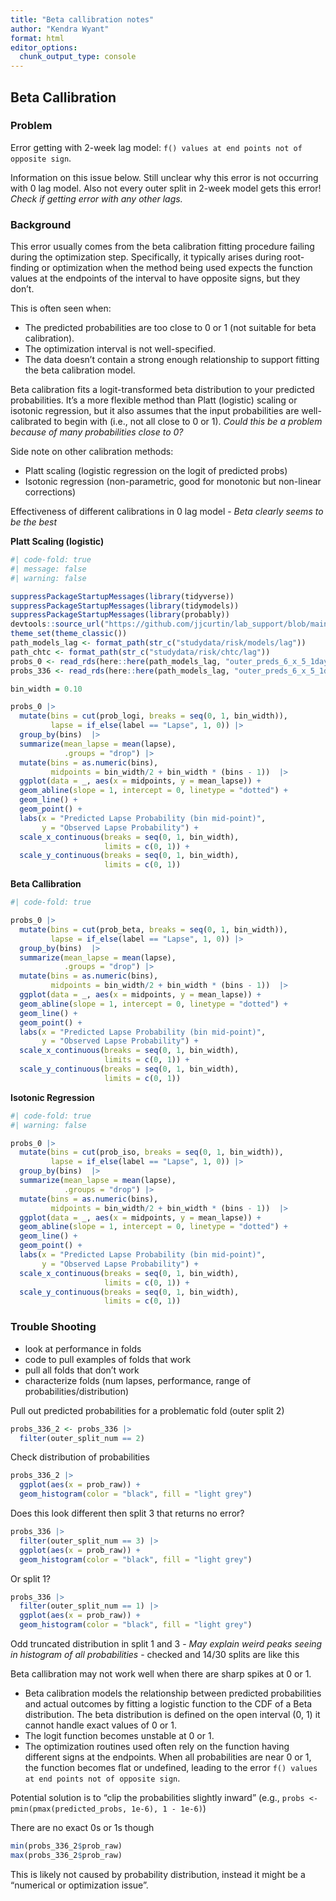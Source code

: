 ```yaml
---
title: "Beta callibration notes"
author: "Kendra Wyant"
format: html
editor_options: 
  chunk_output_type: console
---
```


## Beta Callibration

### Problem

Error getting with 2-week lag model: `f() values at end points not of opposite sign`.  


Information on this issue below. Still unclear why this error is not occurring with 0 lag model. Also not every outer split in 2-week model gets this error! *Check if getting error with any other lags.*


### Background

This error usually comes from the beta calibration fitting procedure failing during the optimization step. Specifically, it typically arises during root-finding or optimization when the method being used expects the function values at the endpoints of the interval to have opposite signs, but they don't.

This is often seen when:

- The predicted probabilities are too close to 0 or 1 (not suitable for beta calibration).
- The optimization interval is not well-specified.
- The data doesn't contain a strong enough relationship to support fitting the beta calibration model.

Beta calibration fits a logit-transformed beta distribution to your predicted probabilities. It's a more flexible method than Platt (logistic) scaling or isotonic regression, but it also assumes that the input probabilities are well-calibrated to begin with (i.e., not all close to 0 or 1). *Could this be a problem because of many probabilities close to 0?*

Side note on other calibration methods:  

- Platt scaling (logistic regression on the logit of predicted probs)
- Isotonic regression (non-parametric, good for monotonic but non-linear corrections)

Effectiveness of different calibrations in 0 lag model - *Beta clearly seems to be the best*  

**Platt Scaling (logistic)**
```r
#| code-fold: true
#| message: false
#| warning: false

suppressPackageStartupMessages(library(tidyverse))
suppressPackageStartupMessages(library(tidymodels))
suppressPackageStartupMessages(library(probably))
devtools::source_url("https://github.com/jjcurtin/lab_support/blob/main/format_path.R?raw=true")
theme_set(theme_classic()) 
path_models_lag <- format_path(str_c("studydata/risk/models/lag"))
path_chtc <- format_path(str_c("studydata/risk/chtc/lag"))
probs_0 <- read_rds(here::here(path_models_lag, "outer_preds_6_x_5_1day_0_v3_nested_strat_lh.rds"))
probs_336 <- read_rds(here::here(path_models_lag, "outer_preds_6_x_5_1day_336_v3_nested_strat_lh.rds"))

bin_width = 0.10

probs_0 |> 
  mutate(bins = cut(prob_logi, breaks = seq(0, 1, bin_width)), 
         lapse = if_else(label == "Lapse", 1, 0)) |> 
  group_by(bins)  |> 
  summarize(mean_lapse = mean(lapse),
            .groups = "drop") |>
  mutate(bins = as.numeric(bins),
         midpoints = bin_width/2 + bin_width * (bins - 1))  |> 
  ggplot(data = _, aes(x = midpoints, y = mean_lapse)) +
  geom_abline(slope = 1, intercept = 0, linetype = "dotted") +
  geom_line() +
  geom_point() +
  labs(x = "Predicted Lapse Probability (bin mid-point)",
       y = "Observed Lapse Probability") +
  scale_x_continuous(breaks = seq(0, 1, bin_width),
                     limits = c(0, 1)) +
  scale_y_continuous(breaks = seq(0, 1, bin_width),
                     limits = c(0, 1)) 
```

**Beta Callibration**
```r
#| code-fold: true

probs_0 |> 
  mutate(bins = cut(prob_beta, breaks = seq(0, 1, bin_width)), 
         lapse = if_else(label == "Lapse", 1, 0)) |> 
  group_by(bins)  |> 
  summarize(mean_lapse = mean(lapse),
            .groups = "drop") |>
  mutate(bins = as.numeric(bins),
         midpoints = bin_width/2 + bin_width * (bins - 1))  |> 
  ggplot(data = _, aes(x = midpoints, y = mean_lapse)) +
  geom_abline(slope = 1, intercept = 0, linetype = "dotted") +
  geom_line() +
  geom_point() +
  labs(x = "Predicted Lapse Probability (bin mid-point)",
       y = "Observed Lapse Probability") +
  scale_x_continuous(breaks = seq(0, 1, bin_width),
                     limits = c(0, 1)) +
  scale_y_continuous(breaks = seq(0, 1, bin_width),
                     limits = c(0, 1)) 
```

**Isotonic Regression**  
```r
#| code-fold: true
#| warning: false

probs_0 |> 
  mutate(bins = cut(prob_iso, breaks = seq(0, 1, bin_width)), 
         lapse = if_else(label == "Lapse", 1, 0)) |> 
  group_by(bins)  |> 
  summarize(mean_lapse = mean(lapse),
            .groups = "drop") |>
  mutate(bins = as.numeric(bins),
         midpoints = bin_width/2 + bin_width * (bins - 1))  |> 
  ggplot(data = _, aes(x = midpoints, y = mean_lapse)) +
  geom_abline(slope = 1, intercept = 0, linetype = "dotted") +
  geom_line() +
  geom_point() +
  labs(x = "Predicted Lapse Probability (bin mid-point)",
       y = "Observed Lapse Probability") +
  scale_x_continuous(breaks = seq(0, 1, bin_width),
                     limits = c(0, 1)) +
  scale_y_continuous(breaks = seq(0, 1, bin_width),
                     limits = c(0, 1)) 
```


### Trouble Shooting

* look at performance in folds
* code to pull examples of folds that work 
* pull all folds that don't work
* characterize folds (num lapses, performance, range of probabilities/distribution)

Pull out predicted probabilities for a problematic fold (outer split 2)
```r
probs_336_2 <- probs_336 |> 
  filter(outer_split_num == 2)
```

Check distribution of probabilities
```r
probs_336_2 |> 
  ggplot(aes(x = prob_raw)) +
  geom_histogram(color = "black", fill = "light grey")
```

Does this look different then split 3 that returns no error?
```r
probs_336 |> 
  filter(outer_split_num == 3) |> 
  ggplot(aes(x = prob_raw)) +
  geom_histogram(color = "black", fill = "light grey")
```

Or split 1?
```r
probs_336 |> 
  filter(outer_split_num == 1) |> 
  ggplot(aes(x = prob_raw)) +
  geom_histogram(color = "black", fill = "light grey")
```


Odd truncated distribution in split 1 and 3 - *May explain weird peaks seeing in histogram of all probabilities* - checked and 14/30 splits are like this


Beta callibration may not work well when there are sharp spikes at 0 or 1.

- Beta calibration models the relationship between predicted probabilities and actual outcomes by fitting a logistic function to the CDF of a Beta distribution. The beta distribution is defined on the open interval (0, 1) it cannot handle exact values of 0 or 1.
- The logit function becomes unstable at 0 or 1.
- The optimization routines used often rely on the function having different signs at the endpoints. When all probabilities are near 0 or 1, the function becomes flat or undefined, leading to the error `f() values at end points not of opposite sign`.

Potential solution is to "clip the probabilities slightly inward" (e.g., `probs <- pmin(pmax(predicted_probs, 1e-6), 1 - 1e-6)`)

There are no exact 0s or 1s though
```r
min(probs_336_2$prob_raw)
max(probs_336_2$prob_raw)
```

This is likely not caused by probability distribution, instead it might be a "numerical or optimization issue".


<!-- #### Reproduce error     -->

<!-- Get config, load data and make splits using training controls -->
<!-- ```{r} -->
<!-- #| code-fold: true -->

<!-- metrics_raw <-  -->
<!--   read_csv(here::here(path_models_lag, "inner_metrics_1day_336_v3_nested_strat_lh.csv"), -->
<!--                                              col_types = "iiiiccdddcdddddddi") -->

<!-- metrics_avg <- metrics_raw |>  -->
<!--   filter(algorithm == "xgboost") |>  -->
<!--   group_by(algorithm, feature_set, hp1, hp2, hp3, resample, outer_split_num) |>  -->
<!--    summarize(across(c(accuracy, bal_accuracy, roc_auc, sens, spec, ppv, npv), -->
<!--                      median), -->
<!--               n_jobs = n(), .groups = "drop") |>  -->
<!--   relocate(outer_split_num, n_jobs) |>  -->
<!--   arrange(outer_split_num, desc(roc_auc)) -->

<!-- configs_best <- metrics_avg |>  -->
<!--   group_by(outer_split_num) |>  -->
<!--   arrange(desc(roc_auc)) |>  -->
<!--   slice(1) |>  -->
<!--   ungroup() |>  -->
<!--   relocate(roc_auc, .before = accuracy)  -->

<!-- path_batch <- here::here(path_chtc, "train_xgboost_1day_336lag_nested_2_x_5_6_x_5_v3_strat_lh") -->
<!-- source(here::here(path_batch, "input", "training_controls.R")) -->
<!-- source(here::here(path_batch, "input", "fun_chtc.R")) -->

<!-- d <- read_csv(here::here(path_batch, "input/data_trn.csv"), show_col_types = FALSE)  -->
<!-- lapse_strat <- read_csv(here::here(path_batch, "input/lapse_strat.csv"), -->
<!--                             show_col_types = FALSE) -->

<!-- d <- format_data(d, lapse_strat) |>  -->
<!--     arrange(label_num) |>  -->
<!--     mutate(id_obs = 1:nrow(d))  # tmp add for linking obs -->

<!-- splits <- d |>  -->
<!--     make_splits(cv_resample_type, cv_resample, cv_outer_resample,  -->
<!--               cv_inner_resample, cv_group, cv_strat = cv_strat, -->
<!--               the_seed = seed_splits) -->
<!-- ``` -->

<!-- Pull out split 2 -->
<!-- ```{r} -->
<!-- split_num <- 2 -->

<!-- d_in <- training(splits$splits[[split_num]]) |>  -->
<!--     select(-id_obs)  # not used for training; only needed in d_out to tag for later joins  -->
<!-- d_out <- testing(splits$splits[[split_num]]) -->

<!-- config_best <- configs_best |>  -->
<!--   slice(split_num) |>  -->
<!--   rename(n_jobs_in = n_jobs, accuracy_in = accuracy,  -->
<!--          bal_accuracy_in = bal_accuracy, -->
<!--          roc_auc_in = roc_auc, sens_in =  sens, spec_in = spec,  -->
<!--          ppv_in = ppv, npv_in = npv) -->
<!-- ``` -->


<!-- Refit model -->
<!-- ```{r} -->
<!-- rec <- build_recipe(d = d_in, config = config_best) -->

<!-- rec_prepped <- rec |>  -->
<!--   prep(training = d_in, strings_as_factors = FALSE) -->

<!-- feat_in <- rec_prepped |>  -->
<!--   bake(new_data = NULL) -->

<!-- model_best <- fit_best_model(config_best, feat = feat_in, "classification") -->

<!-- feat_out <- rec_prepped |>  -->
<!--   bake(new_data = d_out)   # no id_obs because not included in d_in -->

<!-- preds_prob <- predict(model_best, feat_out, -->
<!--                       type = "prob") -->
<!-- ``` -->


<!-- Run Calibration -->

<!-- ```{r} -->
<!-- # train calibration model train/test split on held in data -->
<!-- set.seed(2468) -->
<!-- cal_split <- d_in |>  -->
<!--   group_initial_split(group = all_of(cv_group), prop = 3/4) -->
<!-- d_cal_in <- training(cal_split)  -->
<!-- d_cal_out <- testing(cal_split) -->

<!-- feat_cal_in <- rec |>  -->
<!--   prep(training = d_cal_in, strings_as_factors = FALSE) |>  -->
<!--   bake(new_data = NULL)  -->

<!-- feat_cal_out <- rec |>  -->
<!--   prep(training = d_cal_in, strings_as_factors = FALSE) |>  -->
<!--   bake(new_data = d_cal_out)  -->

<!-- model_cal <- fit_best_model(config_best, feat = feat_cal_in, "classification") -->
<!-- ``` -->

<!-- ```{r} -->
<!-- #| eval: false -->

<!-- # beta calibration -->
<!-- beta <- predict(model_cal, feat_cal_out, -->
<!--                 type = "prob") |> -->
<!--   mutate(truth = feat_cal_out$y)  -->

<!-- beta <- beta |> -->
<!--   cal_estimate_beta(truth = truth, -->
<!--                     estimate = dplyr::starts_with(".pred_"), -->
<!--                     smooth = TRUE) -->
<!-- preds_prob_beta <- preds_prob |> -->
<!--   cal_apply(beta) -->

<!-- # get beta calibrated probabilities -->
<!-- preds_prob_beta[[str_c(".pred_", y_level_pos)]] -->
<!-- ``` -->

<!-- `Error in uniroot(function(mh) b * log(1 - mh) - a * log(mh) - inter, c(1e-16,  :`  -->
<!-- `f() values at end points not of opposite sign` -->


<!-- ### Working solution -->

<!-- Formula is same formula from betacal package.  -->

<!-- ```{r} -->
<!-- library(betacal) -->

<!-- beta <- predict(model_cal, feat_cal_out, -->
<!--                 type = "prob") |> -->

<!--   mutate(truth = feat_cal_out$y)  -->

<!-- cal_model <- betacal::beta_calibration(beta$.pred_yes, beta$truth, parameters = "abm") -->

<!-- # Extract parameters -->
<!-- a <- cal_model$map[1] -->
<!-- b <- cal_model$map[2] -->
<!-- m <- cal_model$map[3] -->

<!-- # Apply calibration formula -->
<!-- logit_calibrated <- a * log(preds_prob$.pred_yes) + b * log(1 - preds_prob$.pred_yes) + m -->
<!-- beta_d_out <- 1 / (1 + exp(-logit_calibrated)) -->
<!-- ``` -->

<!-- *Need Yes as second factor level?* -->
<!-- ```{r} -->
<!-- hist(beta_d_out) -->
<!-- ``` -->


<!-- ### Checks -->

<!-- Calibrate fold 3 probabilities and compare to probabilities calibrated old way  -->

<!-- Run new way -->

<!-- New function  -->
<!-- ```{r} -->
<!-- #| code-fold: true -->

<!-- fit_predict_eval <- function(split_num, splits, configs_best,  -->
<!--                              calibration = TRUE){ -->


<!--   d_in <- training(splits$splits[[split_num]]) |>  -->
<!--     select(-id_obs)  # not used for training; only needed in d_out to tag for later joins  -->
<!--   d_out <- testing(splits$splits[[split_num]]) -->

<!--   config_best <- configs_best |>  -->
<!--     slice(split_num) |>  -->
<!--     rename(n_jobs_in = n_jobs, accuracy_in = accuracy,  -->
<!--            bal_accuracy_in = bal_accuracy, -->
<!--            roc_auc_in = roc_auc, sens_in =  sens, spec_in = spec,  -->
<!--            ppv_in = ppv, npv_in = npv) -->

<!--   rec <- build_recipe(d = d_in, config = config_best) -->
<!--   rec_prepped <- rec |>  -->
<!--     prep(training = d_in, strings_as_factors = FALSE) -->

<!--   feat_in <- rec_prepped |>  -->
<!--     bake(new_data = NULL) -->

<!--   model_best <- fit_best_model(config_best, feat = feat_in, "classification") -->

<!--   feat_out <- rec_prepped |>  -->
<!--     bake(new_data = d_out)   # no id_obs because not included in d_in -->

<!--   preds_prob <- predict(model_best, feat_out, -->
<!--                         type = "prob") -->

<!--   # train calibration model train/test split on held in data -->
<!--   set.seed(2468) -->
<!--   cal_split <- d_in |>  -->
<!--     group_initial_split(group = all_of(cv_group), prop = 3/4) -->
<!--   d_cal_in <- training(cal_split)  -->
<!--   d_cal_out <- testing(cal_split) -->

<!--   feat_cal_in <- rec |>  -->
<!--     prep(training = d_cal_in, strings_as_factors = FALSE) |>  -->
<!--     bake(new_data = NULL)  -->

<!--   feat_cal_out <- rec |>  -->
<!--     prep(training = d_cal_in, strings_as_factors = FALSE) |>  -->
<!--     bake(new_data = d_cal_out)  -->

<!--   model_cal <- fit_best_model(config_best, feat = feat_cal_in, "classification") -->

<!--   # iso calibration -->
<!--   iso <- predict(model_cal, feat_cal_out, -->
<!--                  type = "prob") |>  -->
<!--     mutate(truth = feat_cal_out$y) |>  -->
<!--     cal_estimate_isotonic(truth = truth, -->
<!--                             estimate = dplyr::starts_with(".pred_")) -->
<!--   preds_prob_iso <- preds_prob |>  -->
<!--     cal_apply(iso) -->

<!--   # logistic calibration -->
<!--   logi <- predict(model_cal, feat_cal_out, -->
<!--                   type = "prob") |> -->
<!--     mutate(truth = feat_cal_out$y) |> -->
<!--     cal_estimate_logistic(truth = truth, -->
<!--                           estimate = dplyr::starts_with(".pred_"), -->
<!--                              smooth = TRUE) -->
<!--   preds_prob_logi <- preds_prob |> -->
<!--     cal_apply(logi) -->

<!--   # beta calibration -->
<!--   # beta <- predict(model_cal, feat_cal_out, -->
<!--   #                 type = "prob") |> -->
<!--   #   mutate(truth = feat_cal_out$y) |> -->
<!--   #   cal_estimate_beta(truth = truth, -->
<!--   #                     estimate = dplyr::starts_with(".pred_"), -->
<!--   #                     smooth = TRUE) -->
<!--   # preds_prob_beta <- preds_prob |> -->
<!--   #   cal_apply(beta) -->

<!--   beta <- predict(model_cal, feat_cal_out, -->
<!--                 type = "prob") |> -->
<!--   mutate(truth = feat_cal_out$y)  -->

<!--   cal_model <- betacal::beta_calibration(beta$.pred_yes, feat_cal_out$y, parameters = "abm") -->

<!--     # Extract parameters -->
<!--     a <- cal_model$map[1] -->
<!--     b <- cal_model$map[2] -->
<!--     m <- cal_model$map[3] -->

<!--     # Apply calibration formula -->
<!--     logit_calibrated <- a * log(preds_prob$.pred_yes) + b * log(1 - preds_prob$.pred_yes) + m -->
<!--     beta_d_out <- 1 / (1 + exp(-logit_calibrated)) -->

<!--     # combine raw and calibrated probs -->
<!--     probs_out <- tibble(id_obs = d_out$id_obs, -->
<!--                         outer_split_num = rep(split_num, nrow(preds_prob)), -->
<!--                         prob_raw = preds_prob[[str_c(".pred_", y_level_pos)]], -->
<!--                         prob_iso = preds_prob_iso[[str_c(".pred_", y_level_pos)]], -->
<!--                         prob_logi = preds_prob_logi[[str_c(".pred_", y_level_pos)]], -->
<!--                         prob_beta = beta_d_out, -->
<!--                         # prob_beta = preds_prob_beta[[str_c(".pred_", y_level_pos)]], -->
<!--                         label = d_out$y) |>  -->
<!--         mutate(label = fct_recode(label, "No lapse" = "no", -->
<!--                                   "Lapse" = "yes")) -->

<!--  # SHAP in held out fold -->
<!--   # shaps_out <- SHAPforxgboost::shap.prep(xgb_model = extract_fit_engine(model_best), -->
<!--   #                    X_train = feat_out |> select(-y) |>  as.matrix()) |>  -->
<!--   #   # add id_obs by multiple of number of features -->
<!--   #   mutate(id_obs = rep(d_out$id_obs, times = ncol(feat_out) - 1), -->
<!--   #          split_num = split_num) |>   -->
<!--   #   relocate(id_obs, split_num) -->

<!--   return(list(probs_out = probs_out)) -->

<!--              # shaps_out = shaps_out)) -->
<!-- } -->
<!-- ``` -->

<!-- ```{r} -->
<!-- preds_1_new <- fit_predict_eval(1, splits, configs_best) -->
<!-- ``` -->

<!-- Old function -->
<!-- ```{r} -->
<!-- #| code-fold: true -->

<!-- fit_predict_eval <- function(split_num, splits, configs_best,  -->
<!--                              calibration = TRUE){ -->

<!--   d_in <- training(splits$splits[[split_num]]) |>  -->
<!--     select(-id_obs)  # not used for training; only needed in d_out to tag for later joins  -->
<!--   d_out <- testing(splits$splits[[split_num]]) -->

<!--   config_best <- configs_best |>  -->
<!--     slice(split_num) |>  -->
<!--     rename(n_jobs_in = n_jobs, accuracy_in = accuracy,  -->
<!--            bal_accuracy_in = bal_accuracy, -->
<!--            roc_auc_in = roc_auc, sens_in =  sens, spec_in = spec,  -->
<!--            ppv_in = ppv, npv_in = npv) -->

<!--   rec <- build_recipe(d = d_in, config = config_best) -->
<!--   rec_prepped <- rec |>  -->
<!--     prep(training = d_in, strings_as_factors = FALSE) -->

<!--   feat_in <- rec_prepped |>  -->
<!--     bake(new_data = NULL) -->

<!--   model_best <- fit_best_model(config_best, feat = feat_in, "classification") -->

<!--   feat_out <- rec_prepped |>  -->
<!--     bake(new_data = d_out)   # no id_obs because not included in d_in -->

<!--   preds_prob <- predict(model_best, feat_out, -->
<!--                         type = "prob") -->

<!--   # train calibration model train/test split on held in data -->
<!--   set.seed(2468) -->
<!--   cal_split <- d_in |>  -->
<!--     group_initial_split(group = all_of(cv_group), prop = 3/4) -->
<!--   d_cal_in <- training(cal_split)  -->
<!--   d_cal_out <- testing(cal_split) -->

<!--   feat_cal_in <- rec |>  -->
<!--     prep(training = d_cal_in, strings_as_factors = FALSE) |>  -->
<!--     bake(new_data = NULL)  -->

<!--   feat_cal_out <- rec |>  -->
<!--     prep(training = d_cal_in, strings_as_factors = FALSE) |>  -->
<!--     bake(new_data = d_cal_out)  -->

<!--   model_cal <- fit_best_model(config_best, feat = feat_cal_in, "classification") -->

<!--   # iso calibration -->
<!--   iso <- predict(model_cal, feat_cal_out, -->
<!--                  type = "prob") |>  -->
<!--     mutate(truth = feat_cal_out$y) |>  -->
<!--     cal_estimate_isotonic(truth = truth, -->
<!--                             estimate = dplyr::starts_with(".pred_")) -->
<!--   preds_prob_iso <- preds_prob |>  -->
<!--     cal_apply(iso) -->

<!--   # logistic calibration -->
<!--   logi <- predict(model_cal, feat_cal_out, -->
<!--                   type = "prob") |> -->
<!--     mutate(truth = feat_cal_out$y) |> -->
<!--     cal_estimate_logistic(truth = truth, -->
<!--                           estimate = dplyr::starts_with(".pred_"), -->
<!--                              smooth = TRUE) -->
<!--   preds_prob_logi <- preds_prob |> -->
<!--     cal_apply(logi) -->

<!--   # beta calibration -->
<!--   beta <- predict(model_cal, feat_cal_out, -->
<!--                   type = "prob") |> -->
<!--     mutate(truth = feat_cal_out$y) |> -->
<!--     cal_estimate_beta(truth = truth, -->
<!--                       estimate = dplyr::starts_with(".pred_"), -->
<!--                       smooth = TRUE) -->
<!--   preds_prob_beta <- preds_prob |> -->
<!--     cal_apply(beta) -->
<!--   # cal_model <- betacal::beta_calibration(beta$.pred_yes, feat_cal_out$y, parameters = "abm") -->
<!--   #   # Extract parameters -->
<!--   #   a <- cal_model$map[1] -->
<!--   #   b <- cal_model$map[2] -->
<!--   #   m <- cal_model$map[3] -->
<!--   #  -->
<!--   #   # Apply calibration formula -->
<!--   #   logit_calibrated <- a * log(preds_prob$.pred_yes) + b * log(1 - preds_prob$.pred_yes) + m -->
<!--   #   beta_d_out <- 1 / (1 + exp(-logit_calibrated)) -->

<!--     # combine raw and calibrated probs -->
<!--     probs_out <- tibble(id_obs = d_out$id_obs, -->
<!--                         outer_split_num = rep(split_num, nrow(preds_prob)), -->
<!--                         prob_raw = preds_prob[[str_c(".pred_", y_level_pos)]], -->
<!--                         prob_iso = preds_prob_iso[[str_c(".pred_", y_level_pos)]], -->
<!--                         prob_logi = preds_prob_logi[[str_c(".pred_", y_level_pos)]], -->
<!--                         # prob_beta = beta_d_out, -->
<!--                         prob_beta = preds_prob_beta[[str_c(".pred_", y_level_pos)]], -->
<!--                         label = d_out$y) |>  -->
<!--         mutate(label = fct_recode(label, "No lapse" = "no", -->
<!--                                   "Lapse" = "yes")) -->

<!--  # SHAP in held out fold -->
<!--   # shaps_out <- SHAPforxgboost::shap.prep(xgb_model = extract_fit_engine(model_best), -->
<!--   #                    X_train = feat_out |> select(-y) |>  as.matrix()) |>  -->
<!--   #   # add id_obs by multiple of number of features -->
<!--   #   mutate(id_obs = rep(d_out$id_obs, times = ncol(feat_out) - 1), -->
<!--   #          split_num = split_num) |>   -->
<!--   #   relocate(id_obs, split_num) -->

<!--   return(list(probs_out = probs_out)) -->

<!--              # shaps_out = shaps_out)) -->
<!-- } -->
<!-- ``` -->

<!-- ```{r} -->
<!-- preds_1_old <- fit_predict_eval(1, splits, configs_best) -->
<!-- ``` -->


<!-- Compare -->
<!-- ```{r} -->
<!-- hist(preds_1_new) -->
<!-- hist(preds_1_old) -->
<!-- ``` -->



<!-- **Next I will run all folds with this calibration on 2-week lag model and see how the plot looks.** -->
